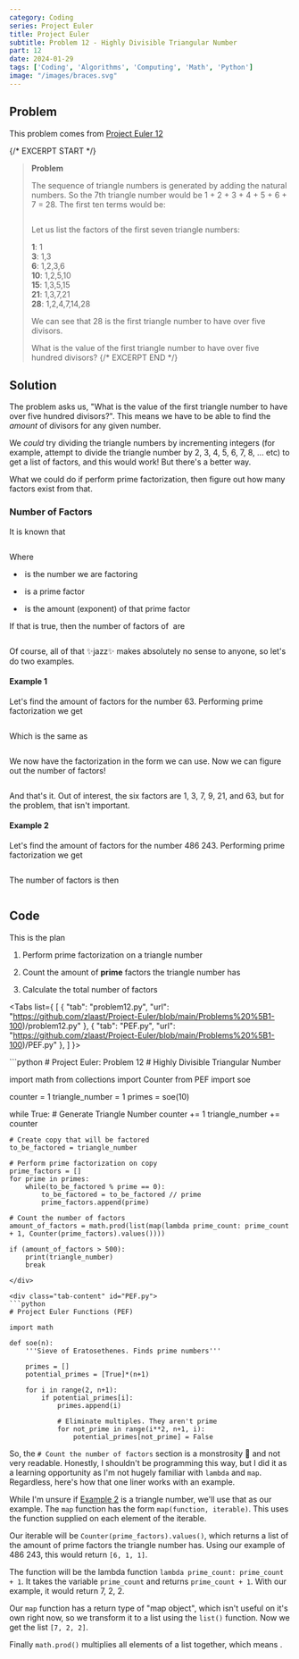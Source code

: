 ```yaml
---
category: Coding
series: Project Euler
title: Project Euler
subtitle: Problem 12 - Highly Divisible Triangular Number
part: 12
date: 2024-01-29
tags: ['Coding', 'Algorithms', 'Computing', 'Math', 'Python']
image: "/images/braces.svg"
---
```


## Problem

This problem comes from [Project Euler 12](https://projecteuler.net/problem=12)

{/* EXCERPT START */}
> **Problem**
> 
> The sequence of triangle numbers is generated by adding the natural numbers. So the 7th triangle number would be 1 + 2 + 3 + 4 + 5 + 6 + 7 = 28. The first ten terms would be:
> 
> <Math inline="false" equation="1, 3, 6, 10, 15, 21, 28, 36, 45, 55, ... "/>
> 
> Let us list the factors of the first seven triangle numbers:
> 
> <div class="text-xl"><strong>1</strong>: 1</div>
> <div class="text-xl"><strong>3</strong>: 1,3</div>
> <div class="text-xl"><strong>6</strong>: 1,2,3,6</div>
> <div class="text-xl"><strong>10</strong>: 1,2,5,10</div>
> <div class="text-xl"><strong>15</strong>: 1,3,5,15</div>
> <div class="text-xl"><strong>21</strong>: 1,3,7,21</div>
> <div class="text-xl"><strong>28</strong>: 1,2,4,7,14,28</div>
> 
> We can see that 28 is the first triangle number to have over five divisors.
> 
> What is the value of the first triangle number to have over five hundred divisors?
{/* EXCERPT END */}

## Solution

The problem asks us, "What is the value of the first triangle number to have over five hundred divisors?". This means we have to be able to find the *amount* of divisors for any given number.

We *could* try dividing the triangle numbers by incrementing integers (for example, attempt to divide the triangle number by 2, 3, 4, 5, 6, 7, 8, ... etc) to get a list of factors, and this would work! But there's a better way.

What we could do if perform prime factorization, then figure out how many factors exist from that.

### Number of Factors

It is known that

<Math inline="false" equation="\alpha = p_0^{x_0} \times p_1^{x_1} \times p_2^{x_2} \times ... \times p_n^{x_m} "/>

Where 

- <Math equation=" \alpha " /> is the number we are factoring

- <Math equation=" p_n " /> is a prime factor

- <Math equation=" x_m " /> is the amount (exponent) of that prime factor

If that is true, then the number of factors of <Math equation="\alpha" /> are

<Math inline="false" equation=" F = (x_0 + 1) \times (x_1 + 1) \times (x_2 + 1) \times ... \times (x_m + 1) "/>

Of course, all of that ✨jazz✨ makes absolutely no sense to anyone, so let's do two examples. 

#### Example 1

Let's find the amount of factors for the number 63. Performing prime factorization we get

<Math inline="false" equation=" 63 = 3 \times 3 \times 7  "/>

Which is the same as

<Math inline="false" equation=" 63 = 3^2 \times 7^1 "/>

We now have the factorization in the form we can use. Now we can figure out the number of factors!

<Math inline="false" equation=" F = (2 + 1) \times (1 + 1)  = 6 "/>

And that's it. Out of interest, the six factors are 1, 3, 7, 9, 21, and 63, but for the problem, that isn't important.

#### Example 2

Let's find the amount of factors for the number 486 243. Performing prime factorization we get

<Math inline="false" equation=" 486 243 = 3^6 \times 23^1 \times 29^1 "/> 

The number of factors is then

<Math inline="false" equation=" F = (6 + 1) \times (1 + 1) \times (1 + 1) = 28 "/>

## Code

This is the plan

1. Perform prime factorization on a triangle number

2. Count the amount of **prime** factors the triangle number has

3. Calculate the total number of factors

<Tabs list={
    [
        {
            "tab": "problem12.py",
            "url": "https://github.com/zlaast/Project-Euler/blob/main/Problems%20%5B1-100)/problem12.py"
        },
        {
            "tab": "PEF.py",
            "url": "https://github.com/zlaast/Project-Euler/blob/main/Problems%20%5B1-100)/PEF.py"
        },
    ]
}>
<div class="tab-content" id="problem12.py">
```python
# Project Euler: Problem 12
# Highly Divisible Triangular Number

import math
from collections import Counter
from PEF import soe

counter = 1
triangle_number = 1
primes = soe(10)

while True:
    # Generate Triangle Number
    counter += 1
    triangle_number += counter

    # Create copy that will be factored
    to_be_factored = triangle_number

    # Perform prime factorization on copy
    prime_factors = []
    for prime in primes:
        while(to_be_factored % prime == 0):
            to_be_factored = to_be_factored // prime
            prime_factors.append(prime)

    # Count the number of factors
    amount_of_factors = math.prod(list(map(lambda prime_count: prime_count + 1, Counter(prime_factors).values())))

    if (amount_of_factors > 500):
        print(triangle_number)
        break
```
</div>

<div class="tab-content" id="PEF.py">
```python
# Project Euler Functions (PEF)

import math

def soe(n):
    '''Sieve of Eratosethenes. Finds prime numbers'''

    primes = []
    potential_primes = [True]*(n+1)

    for i in range(2, n+1):
        if potential_primes[i]:
            primes.append(i)

            # Eliminate multiples. They aren't prime
            for not_prime in range(i**2, n+1, i):
                potential_primes[not_prime] = False
```
</div>
</Tabs>

So, the `# Count the number of factors` section is a monstrosity 👹 and not very readable. Honestly, I shouldn't be programming this way, but I did it as a learning opportunity as I'm not hugely familiar with `lambda` and `map`. Regardless, here's how that one liner works with an example.

While I'm unsure if [Example 2](#example-2) is a triangle number, we'll use that as our example. The `map` function has the form `map(function, iterable)`. This uses the function supplied on each element of the iterable.

Our iterable will be `Counter(prime_factors).values()`, which returns a list of the amount of prime factors the triangle number has. Using our example of 486 243, this would return `[6, 1, 1]`.

The function will be the lambda function `lambda prime_count: prime_count + 1`. It takes the variable `prime_count` and returns `prime_count + 1`. With our example, it would return 7, 2, 2.

Our `map` function has a return type of "map object", which isn't useful on it's own right now, so we transform it to a list using the `list()` function. Now we get the list `[7, 2, 2]`.

Finally `math.prod()` multiplies all elements of a list together, which means <Math equation=" 7 \times 2 \times 2 = 28 " />.
